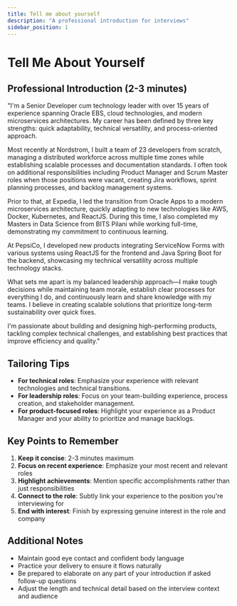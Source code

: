 ```yaml
---
title: Tell me about yourself
description: "A professional introduction for interviews"
sidebar_position: 1
---
```


# Tell Me About Yourself

## Professional Introduction (2-3 minutes)

"I'm a Senior Developer cum technology leader with over 15 years of experience spanning Oracle EBS, cloud technologies, and modern microservices architectures. 
My career has been defined by three key strengths: quick adaptability, technical versatility, and process-oriented approach.

Most recently at Nordstrom, I built a team of 23 developers from scratch, managing a distributed workforce across multiple time zones while establishing scalable processes and documentation standards. 
I often took on additional responsibilities including Product Manager and Scrum Master roles when those positions were vacant, creating Jira workflows, sprint planning processes, and backlog management systems.

Prior to that, at Expedia, I led the transition from Oracle Apps to a modern microservices architecture, quickly adapting to new technologies like AWS, Docker, Kubernetes, and ReactJS. During this time, I also completed my Masters in Data Science from BITS Pilani while working full-time, demonstrating my commitment to continuous learning.

At PepsiCo, I developed new products integrating ServiceNow Forms with various systems using ReactJS for the frontend and Java Spring Boot for the backend, showcasing my technical versatility across multiple technology stacks.

What sets me apart is my balanced leadership approach—I make tough decisions while maintaining team morale, establish clear processes for everything I do, and continuously learn and share knowledge with my teams. I believe in creating scalable solutions that prioritize long-term sustainability over quick fixes.

I'm passionate about building and designing high-performing products, tackling complex technical challenges, and establishing best practices that improve efficiency and quality."

## Tailoring Tips

- **For technical roles**: Emphasize your experience with relevant technologies and technical transitions.
- **For leadership roles**: Focus on your team-building experience, process creation, and stakeholder management.
- **For product-focused roles**: Highlight your experience as a Product Manager and your ability to prioritize and manage backlogs.

## Key Points to Remember

1. **Keep it concise**: 2-3 minutes maximum
2. **Focus on recent experience**: Emphasize your most recent and relevant roles
3. **Highlight achievements**: Mention specific accomplishments rather than just responsibilities
4. **Connect to the role**: Subtly link your experience to the position you're interviewing for
5. **End with interest**: Finish by expressing genuine interest in the role and company

## Additional Notes

- Maintain good eye contact and confident body language
- Practice your delivery to ensure it flows naturally
- Be prepared to elaborate on any part of your introduction if asked follow-up questions
- Adjust the length and technical detail based on the interview context and audience